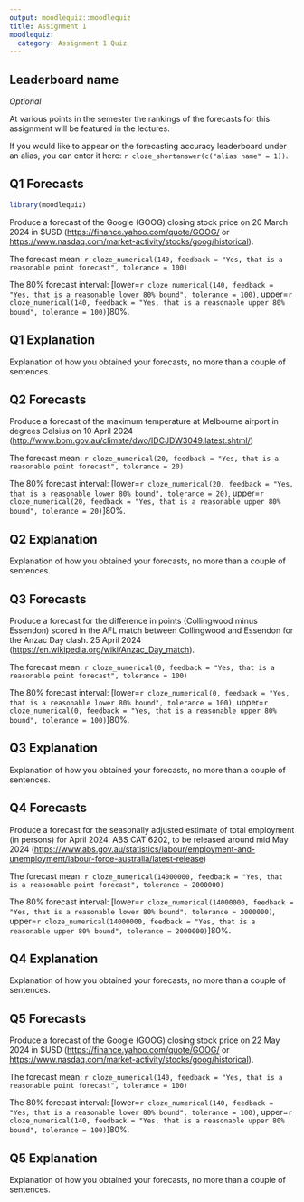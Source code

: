 ```yaml
---
output: moodlequiz::moodlequiz
title: Assignment 1
moodlequiz:
  category: Assignment 1 Quiz
---
```


## Leaderboard name

*Optional*

At various points in the semester the rankings of the forecasts for this assignment will be featured in the lectures.

If you would like to appear on the forecasting accuracy leaderboard under an alias, you can enter it here: `r cloze_shortanswer(c("alias name" = 1))`.

## Q1 Forecasts

```r
library(moodlequiz)
```

Produce a forecast of the Google (GOOG) closing stock price on 20 March 2024 in $USD (<https://finance.yahoo.com/quote/GOOG/> or <https://www.nasdaq.com/market-activity/stocks/goog/historical>).

The forecast mean: `r cloze_numerical(140, feedback = "Yes, that is a reasonable point forecast", tolerance = 100)`

The 80% forecast interval: [lower=`r cloze_numerical(140, feedback = "Yes, that is a reasonable lower 80% bound", tolerance = 100)`, upper=`r cloze_numerical(140, feedback = "Yes, that is a reasonable upper 80% bound", tolerance = 100)`]80%.

## Q1 Explanation {type=essay}

Explanation of how you obtained your forecasts, no more than a couple of sentences.

## Q2 Forecasts

Produce a forecast of the maximum temperature at Melbourne airport in degrees Celsius on
10 April 2024 (<http://www.bom.gov.au/climate/dwo/IDCJDW3049.latest.shtml/>)

The forecast mean: `r cloze_numerical(20, feedback = "Yes, that is a reasonable point forecast", tolerance = 20)`

The 80% forecast interval: [lower=`r cloze_numerical(20, feedback = "Yes, that is a reasonable lower 80% bound", tolerance = 20)`, upper=`r cloze_numerical(20, feedback = "Yes, that is a reasonable upper 80% bound", tolerance = 20)`]80%.

## Q2 Explanation {type=essay}

Explanation of how you obtained your forecasts, no more than a couple of sentences.

## Q3 Forecasts

Produce a forecast for the difference in points (Collingwood minus Essendon) scored in the AFL match between Collingwood and Essendon for the Anzac Day clash. 25 April 2024 (<https://en.wikipedia.org/wiki/Anzac_Day_match>).

The forecast mean: `r cloze_numerical(0, feedback = "Yes, that is a reasonable point forecast", tolerance = 100)`

The 80% forecast interval: [lower=`r cloze_numerical(0, feedback = "Yes, that is a reasonable lower 80% bound", tolerance = 100)`, upper=`r cloze_numerical(0, feedback = "Yes, that is a reasonable upper 80% bound", tolerance = 100)`]80%.

## Q3 Explanation {type=essay}

Explanation of how you obtained your forecasts, no more than a couple of sentences.

## Q4 Forecasts

Produce a forecast for the seasonally adjusted estimate of total employment (in persons) for April 2024. ABS CAT 6202, to be released around mid May 2024 (<https://www.abs.gov.au/statistics/labour/employment-and-unemployment/labour-force-australia/latest-release>)

The forecast mean: `r cloze_numerical(14000000, feedback = "Yes, that is a reasonable point forecast", tolerance = 2000000)`

The 80% forecast interval: [lower=`r cloze_numerical(14000000, feedback = "Yes, that is a reasonable lower 80% bound", tolerance = 2000000)`, upper=`r cloze_numerical(14000000, feedback = "Yes, that is a reasonable upper 80% bound", tolerance = 2000000)`]80%.

## Q4 Explanation {type=essay}

Explanation of how you obtained your forecasts, no more than a couple of sentences.

## Q5 Forecasts

Produce a forecast of the Google (GOOG) closing stock price on 22 May 2024 in $USD (<https://finance.yahoo.com/quote/GOOG/> or <https://www.nasdaq.com/market-activity/stocks/goog/historical>).

The forecast mean: `r cloze_numerical(140, feedback = "Yes, that is a reasonable point forecast", tolerance = 100)`

The 80% forecast interval: [lower=`r cloze_numerical(140, feedback = "Yes, that is a reasonable lower 80% bound", tolerance = 100)`, upper=`r cloze_numerical(140, feedback = "Yes, that is a reasonable upper 80% bound", tolerance = 100)`]80%.

## Q5 Explanation {type=essay}

Explanation of how you obtained your forecasts, no more than a couple of sentences.
